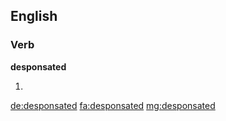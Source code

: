 ==English==

===Verb===
'''desponsated'''

# {{en-past of|desponsate}}

[[de:desponsated]]
[[fa:desponsated]]
[[mg:desponsated]]